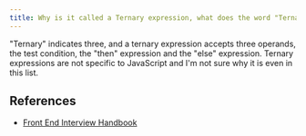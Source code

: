 ```yaml
---
title: Why is it called a Ternary expression, what does the word "Ternary" indicate?
---
```


"Ternary" indicates three, and a ternary expression accepts three operands, the test condition, the "then" expression and the "else" expression. Ternary expressions are not specific to JavaScript and I'm not sure why it is even in this list.

## References

- [Front End Interview Handbook](https://www.frontendinterviewhandbook.com/javascript-questions)
